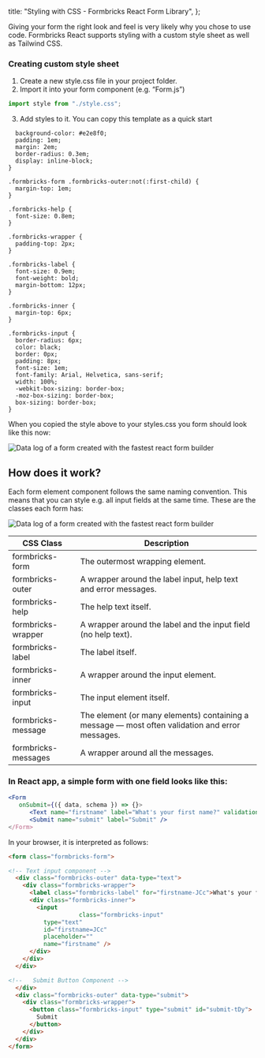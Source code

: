 
  title: "Styling with CSS - Formbricks React Form Library",
};

Giving your form the right look and feel is very likely why you chose to use code. Formbricks React supports styling with a custom style sheet as well as Tailwind CSS.

### Creating custom style sheet

1. Create a new style.css file in your project folder.
2. Import it into your form component (e.g. “Form.js”)

```jsx
import style from "./style.css";
```

3. Add styles to it. You can copy this template as a quick start

```css.formbricks-form {
  background-color: #e2e8f0;
  padding: 1em;
  margin: 2em;
  border-radius: 0.3em;
  display: inline-block;
}

.formbricks-form .formbricks-outer:not(:first-child) {
  margin-top: 1em;
}

.formbricks-help {
  font-size: 0.8em;
}

.formbricks-wrapper {
  padding-top: 2px;
}

.formbricks-label {
  font-size: 0.9em;
  font-weight: bold;
  margin-bottom: 12px;
}

.formbricks-inner {
  margin-top: 6px;
}

.formbricks-input {
  border-radius: 6px;
  color: black;
  border: 0px;
  padding: 8px;
  font-size: 1em;
  font-family: Arial, Helvetica, sans-serif;
  width: 100%;
  -webkit-box-sizing: border-box;
  -moz-box-sizing: border-box;
  box-sizing: border-box;
}

```

When you copied the style above to your styles.css you form should look like this now:

<Image
  src={Styled}
  alt="Data log of a form created with the fastest react form builder"
  className="rounded-lg"
/>

## How does it work?

Each form element component follows the same naming convention. This means that you can style e.g. all input fields at the same time. These are the classes each form has:

<Image
  src={StyleClasses}
  alt="Data log of a form created with the fastest react form builder"
  className="rounded-lg"
/>

| CSS Class           | Description                                                                                     |
| ------------------- | ----------------------------------------------------------------------------------------------- |
| formbricks-form     | The outermost wrapping element.                                                                 |
| formbricks-outer    | A wrapper around the label input, help text and error messages.                                 |
| formbricks-help     | The help text itself.                                                                           |
| formbricks-wrapper  | A wrapper around the label and the input field (no help text).                                  |
| formbricks-label    | The label itself.                                                                               |
| formbricks-inner    | A wrapper around the input element.                                                             |
| formbricks-input    | The input element itself.                                                                       |
| formbricks-message  | The element (or many elements) containing a message — most often validation and error messages. |
| formbricks-messages | A wrapper around all the messages.                                                              |

### In React app, a simple form with one field looks like this:

```jsx
<Form
   onSubmit={({ data, schema }) => {}>
      <Text name="firstname" label="What's your first name?" validation="required" />
      <Submit name="submit" label="Submit" />
</Form>
```

In your browser, it is interpreted as follows:

```html
<form class="formbricks-form">

<!-- Text input component -->
  <div class="formbricks-outer" data-type="text">
    <div class="formbricks-wrapper">
      <label class="formbricks-label" for="firstname-JCc">What's your first name?</label>
      <div class="formbricks-inner">
        <input
					class="formbricks-input"
          type="text"
          id="firstname=JCc"
          placeholder=""
          name="firstname" />
      </div>
    </div>
  </div>

<!--   Submit Button Component -->
  </div>
  <div class="formbricks-outer" data-type="submit">
    <div class="formbricks-wrapper">
      <button class="formbricks-input" type="submit" id="submit-tDy">
        Submit
      </button>
    </div>
  </div>
</form>
```

